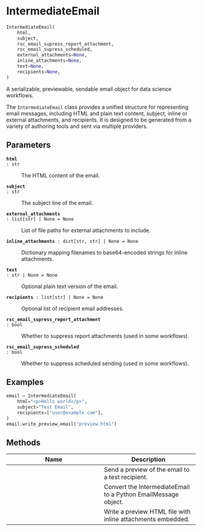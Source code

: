 # IntermediateEmail { #emailer_lib.IntermediateEmail }

```python
IntermediateEmail(
    html,
    subject,
    rsc_email_supress_report_attachment,
    rsc_email_supress_scheduled,
    external_attachments=None,
    inline_attachments=None,
    text=None,
    recipients=None,
)
```

A serializable, previewable, sendable email object for data science workflows.

The `IntermediateEmail` class provides a unified structure for representing email messages,
including HTML and plain text content, subject, inline or external attachments, and recipients.
It is designed to be generated from a variety of authoring tools and sent via multiple providers.

## Parameters {.doc-section .doc-section-parameters}

<code>[**html**]{.parameter-name} [:]{.parameter-annotation-sep} [str]{.parameter-annotation}</code>

:   The HTML content of the email.

<code>[**subject**]{.parameter-name} [:]{.parameter-annotation-sep} [str]{.parameter-annotation}</code>

:   The subject line of the email.

<code>[**external_attachments**]{.parameter-name} [:]{.parameter-annotation-sep} [list\[str\] \| None]{.parameter-annotation} [ = ]{.parameter-default-sep} [None]{.parameter-default}</code>

:   List of file paths for external attachments to include.

<code>[**inline_attachments**]{.parameter-name} [:]{.parameter-annotation-sep} [dict\[str, str\] \| None]{.parameter-annotation} [ = ]{.parameter-default-sep} [None]{.parameter-default}</code>

:   Dictionary mapping filenames to base64-encoded strings for inline attachments.

<code>[**text**]{.parameter-name} [:]{.parameter-annotation-sep} [str \| None]{.parameter-annotation} [ = ]{.parameter-default-sep} [None]{.parameter-default}</code>

:   Optional plain text version of the email.

<code>[**recipients**]{.parameter-name} [:]{.parameter-annotation-sep} [list\[str\] \| None]{.parameter-annotation} [ = ]{.parameter-default-sep} [None]{.parameter-default}</code>

:   Optional list of recipient email addresses.

<code>[**rsc_email_supress_report_attachment**]{.parameter-name} [:]{.parameter-annotation-sep} [bool]{.parameter-annotation}</code>

:   Whether to suppress report attachments (used in some workflows).

<code>[**rsc_email_supress_scheduled**]{.parameter-name} [:]{.parameter-annotation-sep} [bool]{.parameter-annotation}</code>

:   Whether to suppress scheduled sending (used in some workflows).

## Examples {.doc-section .doc-section-examples}

```python
email = IntermediateEmail(
    html="<p>Hello world</p>",
    subject="Test Email",
    recipients=["user@example.com"],
)
email.write_preview_email("preview.html")
```

## Methods

| Name | Description |
| --- | --- |
| [](`~emailer_lib.IntermediateEmail.preview_send_email`) | Send a preview of the email to a test recipient. |
| [](`~emailer_lib.IntermediateEmail.write_email_message`) | Convert the IntermediateEmail to a Python EmailMessage object. |
| [](`~emailer_lib.IntermediateEmail.write_preview_email`) | Write a preview HTML file with inline attachments embedded. |